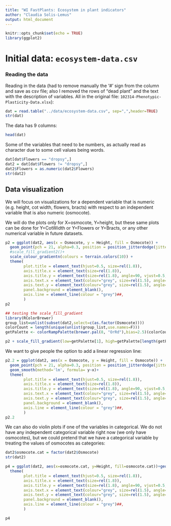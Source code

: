 ```yaml
---
title: "WI FastPlants: Ecosystem in plant indicators"
author: "Claudia Solis-Lemus"
output: html_document
---
```


```r
knitr::opts_chunk$set(echo = TRUE)
library(ggplot2)
```

# Initial data: `ecosystem-data.csv`

### Reading the data

Reading in the data (had to remove manually the '#' sign from the column and save as csv file; also I removed the rows of "dead plant" and the text with the description of variables. All in the original file: `102314-Phenotypic-Plasticity-Data.xlsx`):
```r
dat = read.table("../data/ecosystem-data.csv", sep=",",header=TRUE)
str(dat)
```

The data has 9 columns:
```r
head(dat)
```

Some of the variables that need to be numbers, as actually read as character due to some cell values being words.
```r
dat[dat$Flowers == "dropsy",]
dat2 = dat[dat$Flowers != "dropsy",]
dat2$Flowers = as.numeric(dat2$Flowers)
str(dat2)
```

## Data visualization

We will focus on visualizations for a dependent variable that is numeric (e.g. height, cot width, flowers, bracts) with respect to an independent variable that is also numeric (osmocote).

We will do the plots only for X=osmocote, Y=height, but these same plots can be done for Y=CotWidth or Y=Flowers or Y=Bracts, or any other numerical variable in future datasets.

```r
p2 = ggplot(dat2, aes(x = Osmocote, y = Height, fill = Osmocote)) +
  geom_point(pch = 21, alpha=0.3, position = position_jitterdodge(jitter.height=0.075, jitter.width=0.1))+
  #scale_fill_gradient2()+
  scale_colour_gradientn(colours = terrain.colors(10)) +
  theme(
        plot.title = element_text(hjust=0.5, size=rel(1.8)),
        axis.title.x = element_text(size=rel(1.8)),
        axis.title.y = element_text(size=rel(1.8), angle=90, vjust=0.5, hjust=0.5),
        axis.text.x = element_text(colour="grey", size=rel(1.5), angle=0, hjust=.5, vjust=.5, face="plain"),
        axis.text.y = element_text(colour="grey", size=rel(1.5), angle=0, hjust=.5, vjust=.5, face="plain"),
        panel.background = element_blank(),
        axis.line = element_line(colour = "grey")##,
        )
p2

## testing the scale_fill_gradient
library(RColorBrewer)
group_list=unlist(subset(dat2,select=c(as.factor(Osmocote))))
colorCount = length(unique(unlist(group_list,use.names=F)))
getPalette <- colorRampPalette(brewer.pal(8, "OrRd"),bias=2.5)(colorCount)

p2 + scale_fill_gradient(low=getPalette[1], high=getPalette[length(getPalette)])
```

We want to give people the option to add a linear regression line:
```r
p2.2 = ggplot(dat2, aes(x = Osmocote, y = Height, fill = Osmocote)) +
  geom_point(pch = 21, alpha=0.3, position = position_jitterdodge(jitter.height=0.075, jitter.width=0.1))+
  geom_smooth(method='lm', formula= y~x)+
  theme(
        plot.title = element_text(hjust=0.5, size=rel(1.8)),
        axis.title.x = element_text(size=rel(1.8)),
        axis.title.y = element_text(size=rel(1.8), angle=90, vjust=0.5, hjust=0.5),
        axis.text.x = element_text(colour="grey", size=rel(1.5), angle=0, hjust=.5, vjust=.5, face="plain"),
        axis.text.y = element_text(colour="grey", size=rel(1.5), angle=0, hjust=.5, vjust=.5, face="plain"),
        panel.background = element_blank(),
        axis.line = element_line(colour = "grey")##,
        )
p2.2
```

We can also do violin plots if one of the variables in categorical. We do not have any independent categorical variable right now (we only have osmocotes), but we could pretend that we have a categorical variable by treating the values of osmocotes as categories:
```r
dat2$osmocote.cat = factor(dat2$Osmocote)
str(dat2)
```

```r
p4 = ggplot(dat2, aes(x=osmocote.cat, y=Height, fill=osmocote.cat))+geom_violin(alpha=0.5)+
  theme(
        plot.title = element_text(hjust=0.5, size=rel(1.8)),
        axis.title.x = element_text(size=rel(1.8)),
        axis.title.y = element_text(size=rel(1.8), angle=90, vjust=0.5, hjust=0.5),
        axis.text.x = element_text(colour="grey", size=rel(1.5), angle=0, hjust=.5, vjust=.5, face="plain"),
        axis.text.y = element_text(colour="grey", size=rel(1.5), angle=0, hjust=.5, vjust=.5, face="plain"),
        panel.background = element_blank(),
        axis.line = element_line(colour = "grey")##,
        )

p4
```